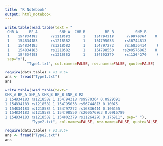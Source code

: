 ---
title: "R Notebook"
output: html_notebook
---

```{r}
write.table(read.table(text = "
 CHR_A     BP_A          SNP_A  CHR_B         BP_B          SNP_B           R2 
 1    154834183      rs1218582      1    154794318      rs9970364    0.0929391 
 1    154834183      rs1218582      1    154795033     rs56744813      0.10075 
 1    154834183      rs1218582      1    154797272     rs16836414     0.106455 
 1    154834183      rs1218582      1    154798550    rs200576863    0.0916789 
 1    154834183      rs1218582      1    154802379     rs11264270     0.176911 ", 
 sep="x"),
          "Type1.txt", col.names=FALSE, row.names=FALSE, quote=FALSE)  
```


```{r}
require(data.table) # v1.9.5+
ans <- fread("Type1.txt")
ans
```


```{r}
write.table(read.table(text="
CHR_A BP_A SNP_A CHR_B BP_B SNP_B R2
1 154834183 rs1218582 1 154794318 rs9970364 0.0929391
1 154834183 rs1218582 1 154795033 rs56744813 0.10075
1 154834183 rs1218582 1 154797272 rs16836414 0.106455
1 154834183 rs1218582 1 154798550 rs200576863 0.0916789
1 154834183 rs1218582 1 154802379 rs11264270 0.176911", sep=" "),
            "Type2.txt", col.names=FALSE, row.names=FALSE, quote=FALSE, sep="\t")
```

```{r}
require(data.table) # v1.9.5+
ans <- fread("Type2.txt")
ans
```
